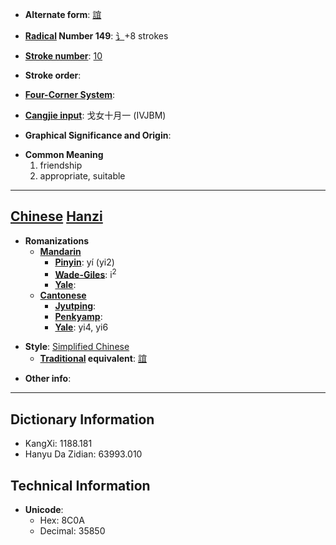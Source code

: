 * '''Alternate form''': [[誼]]

* '''[[Wiktionary:Chinese radical index| Radical]] Number 149''': [[Wiktionary:Chinese radical index 讠|讠]]+8 strokes

* '''[[Wiktionary:Chinese total strokes index|Stroke number]]''': [[Wiktionary:Chinese total strokes index 10|10]]

* '''Stroke order''': 

* '''[[Wiktionary:Chinese four corner index|Four-Corner System]]''': 

* '''[[Wiktionary:Chinese Cangjie index|Cangjie input]]''': 戈女十月一 (IVJBM)

* '''Graphical Significance and Origin''': 

* '''Common Meaning'''
*#friendship
*# appropriate, suitable


----

== [[Chinese]] [[Hanzi]] ==

* '''Romanizations'''
** '''[[Mandarin]]'''
*** '''[[Pinyin]]''': yí (yi2)
*** '''[[Wade-Giles]]''': i<sup>2</sup>
*** '''[[Yale]]''': 
** '''[[Cantonese]]'''
*** '''[[Jyutping]]''':
*** '''[[Penkyamp]]''': 
*** '''[[Yale]]''': yi4, yi6

* '''Style''': [[Simplified Chinese]] 
** '''[[Traditional Chinese|Traditional]] equivalent''': [[誼]]

* '''Other info''': 

----

== Dictionary Information ==

* KangXi: 1188.181
* Hanyu Da Zidian: 63993.010

== Technical Information ==

* '''Unicode''':
** Hex: 8C0A
** Decimal: 35850